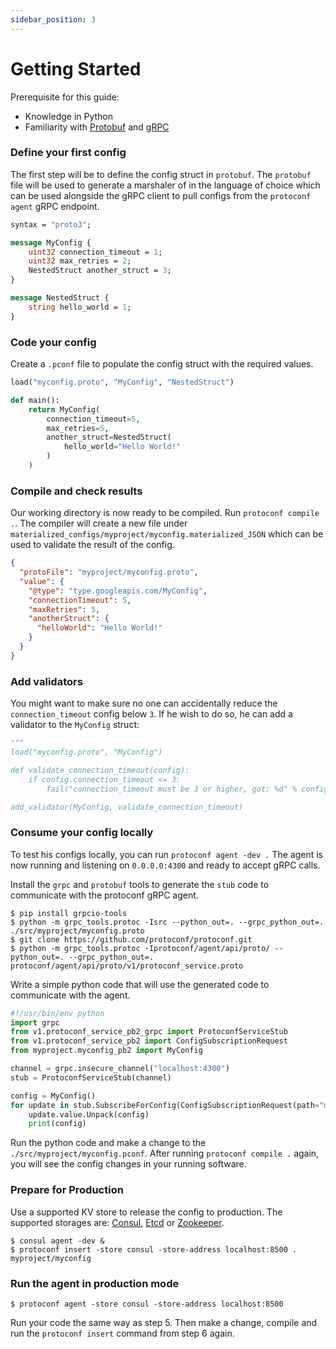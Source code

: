 ```yaml
---
sidebar_position: 3
---
```


# Getting Started

Prerequisite for this guide:

- Knowledge in Python
- Familiarity with [Protobuf](https://developers.google.com/protocol-buffers/) and [gRPC](https://grpc.io/)

### Define your first config

The first step will be to define the config struct in `protobuf`. The `protobuf` file will be used to generate a marshaler of in the language of choice which can be used alongside the gRPC client to pull configs from the `protoconf agent` gRPC endpoint.

```protobuf title=src/myproject/myconfig.proto
syntax = "proto3";

message MyConfig {
    uint32 connection_timeout = 1;
    uint32 max_retries = 2;
    NestedStruct another_struct = 3;
}

message NestedStruct {
    string hello_world = 1;
}
```

### Code your config

Create a `.pconf` file to populate the config struct with the required values.

```python title=src/myproject/myconfig.pconf
load("myconfig.proto", "MyConfig", "NestedStruct")

def main():
    return MyConfig(
        connection_timeout=5,
        max_retries=5,
        another_struct=NestedStruct(
            hello_world="Hello World!"
        )
    )
```

### Compile and check results

Our working directory is now ready to be compiled. Run `protoconf compile .`. The compiler will create a new file under `materialized_configs/myproject/myconfig.materialized_JSON` which can be used to validate the result of the config.

```json title=materialized_configs/myproject/myconfig.materialized_JSON
{
  "protoFile": "myproject/myconfig.proto",
  "value": {
    "@type": "type.googleapis.com/MyConfig",
    "connectionTimeout": 5,
    "maxRetries": 5,
    "anotherStruct": {
      "helloWorld": "Hello World!"
    }
  }
}
```

### Add validators

You might want to make sure no one can accidentally reduce the `connection_timeout` config below `3`. If he wish to do so, he can add a validator to the `MyConfig` struct:

```python title=src/myproject/myconfig.proto-validator
"""
load("myconfig.proto", "MyConfig")

def validate_connection_timeout(config):
    if config.connection_timeout <= 3:
        fail("connection_timeout must be 3 or higher, got: %d" % config.connection_timeout)

add_validator(MyConfig, validate_connection_timeout)
```

### Consume your config locally

To test his configs locally, you can run `protoconf agent -dev .`
The agent is now running and listening on `0.0.0.0:4300` and ready to accept gRPC calls.

Install the `grpc` and `protobuf` tools to generate the `stub` code to communicate with the protoconf gRPC agent.

```shell
$ pip install grpcio-tools
$ python -m grpc_tools.protoc -Isrc --python_out=. --grpc_python_out=. ./src/myproject/myconfig.proto
$ git clone https://github.com/protoconf/protoconf.git
$ python -m grpc_tools.protoc -Iprotoconf/agent/api/proto/ --python_out=. --grpc_python_out=. protoconf/agent/api/proto/v1/protoconf_service.proto
```

Write a simple python code that will use the generated code to communicate with the agent.

```python
#!/usr/bin/env python
import grpc
from v1.protoconf_service_pb2_grpc import ProtoconfServiceStub
from v1.protoconf_service_pb2 import ConfigSubscriptionRequest
from myproject.myconfig_pb2 import MyConfig

channel = grpc.insecure_channel("localhost:4300")
stub = ProtoconfServiceStub(channel)

config = MyConfig()
for update in stub.SubscribeForConfig(ConfigSubscriptionRequest(path="myproject/myconfig")):
    update.value.Unpack(config)
    print(config)
```

Run the python code and make a change to the `./src/myproject/myconfig.pconf`. After running `protoconf compile .` again, you will see the config changes in your running software.

### Prepare for Production

Use a supported KV store to release the config to production. The supported storages are: [Consul](https://www.consul.io), [Etcd](https://www.etcd.io) or [Zookeeper](https://zookeeper.apache.org/).

```shell
$ consul agent -dev &
$ protoconf insert -store consul -store-address localhost:8500 . myproject/myconfig
```

### Run the agent in production mode

```shell
$ protoconf agent -store consul -store-address localhost:8500
```

Run your code the same way as step 5. Then make a change, compile and run the `protoconf insert` command from step 6 again.
